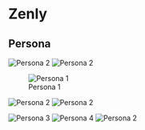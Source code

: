 # Zenly
## Persona

![Persona 2](assets/zenly/persona1.jpg)
![Persona 2](assets/zenly/persona2.jpg)

![Persona 1](assets/zenly/Persona 1.jpg)

![Persona 2](assets/zenly/persona1.jpg)
![Persona 2](assets/zenly/persona2.jpg)

![Persona 3](assets/zenly/Persona -- Zenly.png)
![Persona 4](assets/zenly/persona1.png)
![Persona 2](assets/zenly/截屏2022-03-05 下午10.45.39.png)


